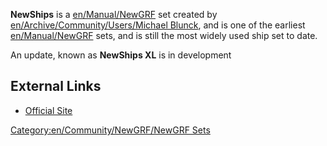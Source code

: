 {{en/Community/NewGRF/Infobox NewGRF|setname= NewShips
|screenshot=
|artist= Michael Blunck
|coder= Michael Blunck
|focus= en/Community/NewGRF/Addons Ships
|homepage= www.ewetel.net/~michael.blunck/ttd/
|homepagename= Transport Tycoon - The New Graphics
}}

'''NewShips''' is a [[en/Manual/NewGRF]] set created by [[en/Archive/Community/Users/Michael Blunck]], and is one of the earliest [[en/Manual/NewGRF]] sets, and is still the most widely used ship set to date.

An update, known as '''NewShips XL''' is in development

==External Links==
*[http://www.ewetel.net/~michael.blunck/ttd/newships.html Official Site]

[[Category:en/Community/NewGRF/NewGRF Sets]]